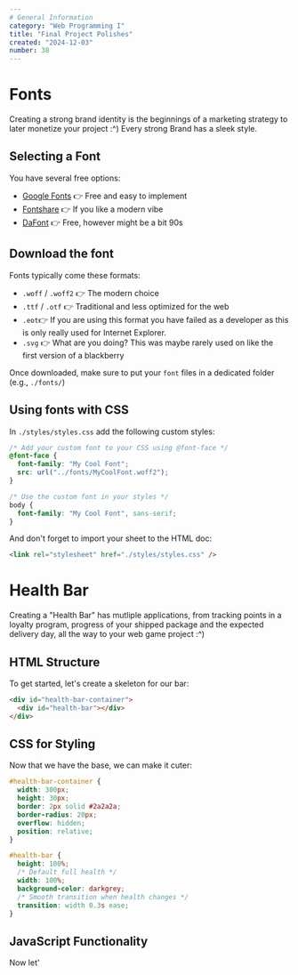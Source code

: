 ```yaml
---
# General Information
category: "Web Programming I"
title: "Final Project Polishes"
created: "2024-12-03"
number: 38
---
```


# Fonts

Creating a strong brand identity is the beginnings of a marketing strategy to later monetize your project :^) Every strong Brand has a sleek style.

## Selecting a Font

You have several free options:

- [Google Fonts](https://fonts.google.com/) 👉 Free and easy to implement
- [Fontshare](https://www.fontshare.com/) 👉 If you like a modern vibe
- [DaFont](https://www.dafont.com/) 👉 Free, however might be a bit 90s

## Download the font

Fonts typically come these formats:

- `.woff` / `.woff2` 👉 The modern choice
- `.ttf` / `.otf` 👉 Traditional and less optimized for the web
- `.eot`👉 If you are using this format you have failed as a developer as this is only really used for Internet Explorer.
- `.svg` 👉 What are you doing? This was maybe rarely used on like the first version of a blackberry

Once downloaded, make sure to put your `font` files in a dedicated folder (e.g., `./fonts/`)

## Using fonts with CSS

In `./styles/styles.css` add the following custom styles:

```css
/* Add your custom font to your CSS using @font-face */
@font-face {
  font-family: "My Cool Font";
  src: url("../fonts/MyCoolFont.woff2");
}

/* Use the custom font in your styles */
body {
  font-family: "My Cool Font", sans-serif;
}
```

And don't forget to import your sheet to the HTML doc:

```html
<link rel="stylesheet" href="./styles/styles.css" />
```

# Health Bar

Creating a "Health Bar" has mutliple applications, from tracking points in a loyalty program, progress of your shipped package and the expected delivery day, all the way to your web game project :^)

## HTML Structure

To get started, let's create a skeleton for our bar:

```html
<div id="health-bar-container">
  <div id="health-bar"></div>
</div>
```

## CSS for Styling

Now that we have the base, we can make it cuter:

```css
#health-bar-container {
  width: 300px;
  height: 30px;
  border: 2px solid #2a2a2a;
  border-radius: 20px;
  overflow: hidden;
  position: relative;
}

#health-bar {
  height: 100%;
  /* Default full health */
  width: 100%;
  background-color: darkgrey;
  /* Smooth transition when health changes */
  transition: width 0.3s ease;
}
```

## JavaScript Functionality

Now let'
